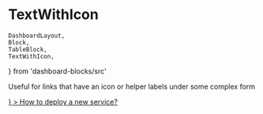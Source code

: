 # TextWithIcon

    DashboardLayout,
    Block,
    TableBlock,
    TextWithIcon,
} from 'dashboard-blocks/src'

Useful for links that have an icon or helper labels under some complex form

<Playground>
    <DashboardLayout p='6'>
        <a href=''>
            <TextWithIcon
                opacity={0.6}
                icon={<Box as={InfoIcon} size='1.2em' />}
            >
                How to deploy a new service?
            </TextWithIcon>
        </a>
    </DashboardLayout>
</Playground>

